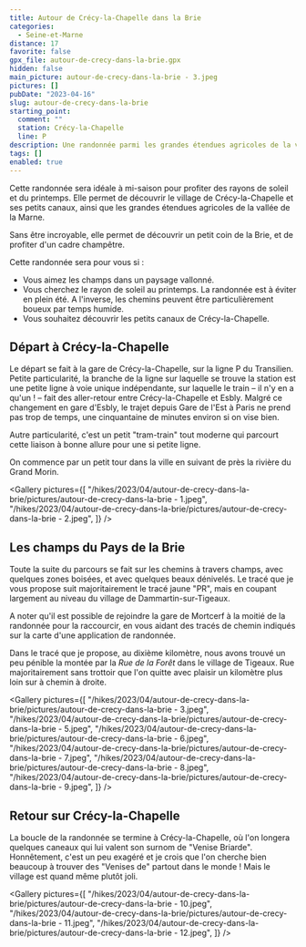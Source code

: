 ```yaml
---
title: Autour de Crécy-la-Chapelle dans la Brie
categories:
  - Seine-et-Marne
distance: 17
favorite: false
gpx_file: autour-de-crecy-dans-la-brie.gpx
hidden: false
main_picture: autour-de-crecy-dans-la-brie - 3.jpeg
pictures: []
pubDate: "2023-04-16"
slug: autour-de-crecy-dans-la-brie
starting_point:
  comment: ""
  station: Crécy-la-Chapelle
  line: P
description: Une randonnée parmi les grandes étendues agricoles de la vallée de la Marne qui permet de découvrir le village et ses petits canaux.
tags: []
enabled: true
---
```


Cette randonnée sera idéale à mi-saison pour profiter des rayons de soleil et du printemps. Elle permet de découvrir le village de Crécy-la-Chapelle et ses petits canaux, ainsi que les grandes étendues agricoles de la vallée de la Marne.

Sans être incroyable, elle permet de découvrir un petit coin de la Brie, et de profiter d'un cadre champêtre.

Cette randonnée sera pour vous si :

- Vous aimez les champs dans un paysage vallonné.
- Vous cherchez le rayon de soleil au printemps. La randonnée est à éviter en plein été. A l'inverse, les chemins peuvent être particulièrement boueux par temps humide.
- Vous souhaitez découvrir les petits canaux de Crécy-la-Chapelle.

## Départ à Crécy-la-Chapelle

Le départ se fait à la gare de Crécy-la-Chapelle, sur la ligne P du Transilien.
Petite particularité, la branche de la ligne sur laquelle se trouve la station est une petite ligne à voie unique indépendante, sur laquelle le train – il n'y en a qu'un ! – fait des aller-retour entre Crécy-la-Chapelle et Esbly. Malgré ce changement en gare d'Esbly, le trajet depuis Gare de l'Est à Paris ne prend pas trop de temps, une cinquantaine de minutes environ si on vise bien.

Autre particularité, c'est un petit "tram-train" tout moderne qui parcourt cette liaison à bonne allure pour une si petite ligne.

<Picture
  src="/hikes/2023/04/autour-de-crecy-dans-la-brie/pictures/autour-de-crecy-dans-la-brie - 13.jpeg"
  caption="La gare de Crécy-la-Chapelle et son tram-train"
/>

On commence par un petit tour dans la ville en suivant de près la rivière du Grand Morin.

<Gallery
  pictures={[
    "/hikes/2023/04/autour-de-crecy-dans-la-brie/pictures/autour-de-crecy-dans-la-brie - 1.jpeg",
    "/hikes/2023/04/autour-de-crecy-dans-la-brie/pictures/autour-de-crecy-dans-la-brie - 2.jpeg",
  ]}
/>

## Les champs du Pays de la Brie

Toute la suite du parcours se fait sur les chemins à travers champs, avec quelques zones boisées, et avec quelques beaux dénivelés.
Le tracé que je vous propose suit majoritairement le tracé jaune "PR", mais en coupant largement au niveau du village de Dammartin-sur-Tigeaux.

A noter qu'il est possible de rejoindre la gare de Mortcerf à la moitié de la randonnée pour la raccourcir, en vous aidant des tracés de chemin indiqués sur la carte d'une application de randonnée.

Dans le tracé que je propose, au dixième kilomètre, nous avons trouvé un peu pénible la montée par la _Rue de la Forêt_ dans le village de Tigeaux. Rue majoritairement sans trottoir que l'on quitte avec plaisir un kilomètre plus loin sur à chemin à droite.

<Gallery
  pictures={[
    "/hikes/2023/04/autour-de-crecy-dans-la-brie/pictures/autour-de-crecy-dans-la-brie - 3.jpeg",
    "/hikes/2023/04/autour-de-crecy-dans-la-brie/pictures/autour-de-crecy-dans-la-brie - 5.jpeg",
    "/hikes/2023/04/autour-de-crecy-dans-la-brie/pictures/autour-de-crecy-dans-la-brie - 6.jpeg",
    "/hikes/2023/04/autour-de-crecy-dans-la-brie/pictures/autour-de-crecy-dans-la-brie - 7.jpeg",
    "/hikes/2023/04/autour-de-crecy-dans-la-brie/pictures/autour-de-crecy-dans-la-brie - 8.jpeg",
    "/hikes/2023/04/autour-de-crecy-dans-la-brie/pictures/autour-de-crecy-dans-la-brie - 9.jpeg",
  ]}
/>

## Retour sur Crécy-la-Chapelle

La boucle de la randonnée se termine à Crécy-la-Chapelle, où l'on longera quelques caneaux qui lui valent son surnom de "Venise Briarde". Honnêtement, c'est un peu exagéré et je crois que l'on cherche bien beaucoup à trouver des "Venises de" partout dans le monde ! Mais le village est quand même plutôt joli.

<Gallery
  pictures={[
    "/hikes/2023/04/autour-de-crecy-dans-la-brie/pictures/autour-de-crecy-dans-la-brie - 10.jpeg",
    "/hikes/2023/04/autour-de-crecy-dans-la-brie/pictures/autour-de-crecy-dans-la-brie - 11.jpeg",
    "/hikes/2023/04/autour-de-crecy-dans-la-brie/pictures/autour-de-crecy-dans-la-brie - 12.jpeg",
  ]}
/>
